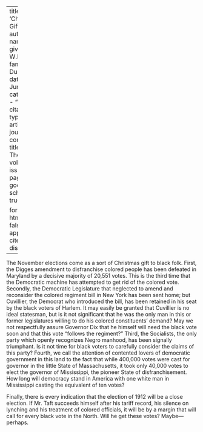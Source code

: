 
---
title: 'Christmas Gift'
author:
  - name:
      given: W.E.B.
      family: Du Bois
date: Jun. 1911
categories: 
  - ""
citation: 
  type: article-journal
  container-title: The Crisis
  volume: 3
  issue: 2
  page: 68
google-scholar: true

format:
  html:
    toc: false
    appendix-cite-as: display
---



The November elections come as a sort of Christmas gift to black folk. First, the Digges amendment to disfranchise colored people has been defeated in Maryland by a decisive majority of 20,551 votes. This is the third time that the Democratic machine has attempted to get rid of the colored vote. Secondly, the Democratic Legislature that neglected to amend and reconsider the colored regiment bill in New York has been sent home; but Cuvillier, the Democrat who introduced the bill, has been retained in his seat by the black voters of Harlem. It may easily be granted that Cuvillier is no ideal statesman, but is it not significant that he was the only man in this or former legislatures willing to do his colored constituents' demand? May we not respectfully assure Governor Dix that he himself will need the black vote soon and that this vote "follows the regiment?" Third, the Socialists, the only party which openly recognizes Negro manhood, has been signally triumphant. Is it not time for black voters to carefully consider the claims of this party? Fourth, we call the attention of contented lovers of democratic government in this land to the fact that while 400,000 votes were cast for governor in the little State of Massachusetts, it took only 40,000 votes to elect the governor of Mississippi, the pioneer State of disfranchisement. How long will democracy stand in America with one white man in Mississippi casting the equivalent of ten votes?

Finally, there is every indication that the election of 1912 will be a close election. If Mr. Taft succeeds himself after his tariff record, his silence on lynching and his treatment of colored officials, it will be by a margin that will call for every black vote in the North. Will he get these votes? Maybe---perhaps.

